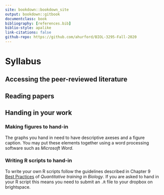 ```yaml
--- 
site: bookdown::bookdown_site
output: bookdown::gitbook
documentclass: book
bibliography: [references.bib]
biblio-style: apalike
link-citations: false 
github-repo: https://github.com/ahurford/BIOL-3295-Fall-2020
---
```


# Syllabus

## Accessing the peer-reviewed literature

## Reading papers

## Handing in your work

### Making figures to hand-in {#figures}
The graphs you hand in need to have descriptive axeses and a figure caption. You may put these elements together using a word processing software such as _Microsoft Word_.

### Writing R scripts to hand-in {#RScript}
To write your own R scripts follow the guidelines described in Chapter 9 [Best Practices](https://ahurford.github.io/quantitative-training-guide/style.html) of _Quantitative training in Biology_. If you are asked to hand in your R script this means you need to submit an `.R` file to your dropbox on brightspace.

